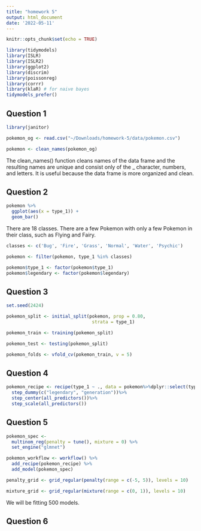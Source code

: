 ```yaml
---
title: "homework 5"
output: html_document
date: '2022-05-11'
---
```


```r
knitr::opts_chunk$set(echo = TRUE)
```

```r
library(tidymodels)
library(ISLR) 
library(ISLR2) 
library(ggplot2)
library(discrim)
library(poissonreg)
library(corrr)
library(klaR) # for naive bayes
tidymodels_prefer()
```

## Question 1

```r
library(janitor)

pokemon_og <- read.csv("~/Downloads/homework-5/data/pokemon.csv")

pokemon <- clean_names(pokemon_og)
```
The clean_names() function cleans names of the data frame and the resulting names are unique and consist only of the _ character, numbers, and letters. It is useful because the data frame is more organized and clean. 

## Question 2 

```r
pokemon %>% 
  ggplot(aes(x = type_1)) +
  geom_bar()
```

There are 18 classes. There are a few Pokemon with only a few Pokemon in their class, such as Flying and Fairy. 

```r
classes <- c('Bug', 'Fire', 'Grass', 'Normal', 'Water', 'Psychic')

pokemon <- filter(pokemon, type_1 %in% classes)

pokemon$type_1 <- factor(pokemon$type_1)
pokemon$legendary <- factor(pokemon$legendary)
```


## Question 3
```r
set.seed(2424)

pokemon_split <- initial_split(pokemon, prop = 0.80,
                                strata = type_1)

pokemon_train <- training(pokemon_split) 

pokemon_test <- testing(pokemon_split)

pokemon_folds <- vfold_cv(pokemon_train, v = 5)
```


## Question 4
```r
pokemon_recipe <- recipe(type_1 ~ ., data = pokemon%>%dplyr::select(type_1,hp:legendary))%>%
  step_dummy(c("legendary", "generation"))%>%
  step_center(all_predictors())%>%
  step_scale(all_predictors())
```


## Question 5
```r
pokemon_spec <- 
  multinom_reg(penalty = tune(), mixture = 0) %>% 
  set_engine("glmnet")

pokemon_workflow <- workflow() %>% 
  add_recipe(pokemon_recipe) %>% 
  add_model(pokemon_spec)

penalty_grid <- grid_regular(penalty(range = c(-5, 5)), levels = 10)

mixture_grid <- grid_regular(mixture(range = c(0, 1)), levels = 10)
```

We will be fitting 500 models. 


## Question 6
